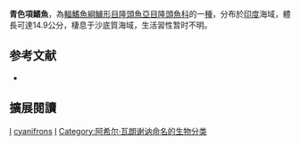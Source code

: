 {{Speciesbox 
| genus = Iniistius
| species = cyanifrons
| image = Xyrichtys cyanifrons Day.png
| status = DD
| status_system = IUCN3.1
| authority = [[Achille_Valenciennes|Valenciennes]], 1840
| synonyms = *''Xyrichthys cyanifrons''<br /><small>Valenciennes, 1840</small>
*''Xyrichtys cyanifrons''<br /><small>Valenciennes, 1840</small>
}}

'''青色項鰭魚'''，為[[輻鰭魚綱|輻鰭魚綱]][[鱸形目|鱸形目]][[隆頭魚亞目|隆頭魚亞目]][[隆頭魚科|隆頭魚科]]的一[[種|種]]，分布於[[印度|印度]]海域，體長可達14.9公分，棲息于沙底質海域，生活習性暂时不明。

== 参考文献 ==
*{{FishBase_species|genus=Iniistius|species=cyanifrons|year=2013|month=7}}

== 擴展閱讀 ==
{{refbegin}}
{{wikispecies-inline|Iniistius cyanifrons|青色項鰭魚}}
{{refend}}
{{Taxonbar|from=Q2730190}}

[[Category:IUCN红色名录数据缺乏物种|I]]
[[Category:項鰭魚屬|cyanifrons]]
[[Category:1840年描述的魚類|I]]
[[Category:阿希尔·瓦朗谢讷命名的生物分类|Category:阿希尔·瓦朗谢讷命名的生物分类]]


{{鱸形目小作品}}